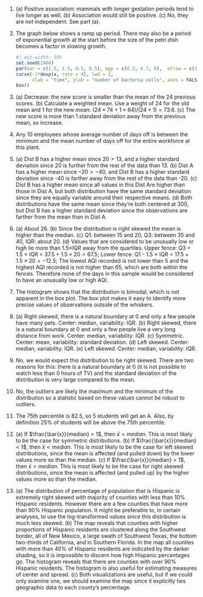 1.  \(a\) Positive association: mammals with longer gestation periods tend to live longer as well. (b) Association would still be positive. (c) No, they are not independent. See part (a).
\addtocounter{enumi}{1}

1.  The graph below shows a ramp up period. There may also be a period of exponential growth at the start before the size of the petri dish becomes a factor in slowing growth.

    ```r
    #| out-width: 30%
    set.seed(2406)
    par(mar = c(1.5, 1.5, 0.5, 0.5), mgp = c(0.3, 0.7, 0),  mfrow = c(1,1), cex.lab = 1.5)
    curve(-1*dexp(x, rate = 4), lwd = 2,
          xlab = "time", ylab = "number of bacteria cells", axes = FALSE)
    box()
    ```
\addtocounter{enumi}{1}

1.  \(a\) Decrease: the new score is smaller than the mean of the 24 previous scores. (b) Calculate a weighted mean. Use a weight of 24 for the old mean and 1 for the new mean: $(24\times 74 + 1\times64)/(24+1) = 73.6$. (c) The new score is more than 1 standard deviation away from the previous mean, so increase.
\addtocounter{enumi}{1}

1.  Any 10 employees whose average number of days off is between the minimum and the mean number of days off for the entire workforce at this plant.
\addtocounter{enumi}{1}

1.  \(a\) Dist B has a higher mean since $20 > 13$, and a higher standard deviation  since 20 is further from the rest of the data than 13. (b) Dist A has a higher mean since $-20 > -40$, and Dist B has a higher standard deviation since -40 is farther away from the rest of the data than -20. (c) Dist B has a higher mean since all values in this Dist Are higher than those in Dist A, but both distribution have the same standard deviation  since they are equally variable around their respective means. (d) Both distributions have the same mean since they're both centered at 300, but  Dist B has a higher standard deviation since the observations are farther from the mean than in Dist A.
\addtocounter{enumi}{1}

1.  \(a\) About 26. (b) Since the distribution is right skewed the mean is higher than the median. (c) Q1: between 15 and 20, Q3: between 35 and 40, IQR: about 20. (d) Values that are considered to be unusually low or high lie more than 1.5$\times$IQR away from the quartiles. Upper fence: Q3 + 1.5 $\times$ IQR = $37.5 + 1.5 \times 20 = 67.5$; Lower fence: Q1 - 1.5 $\times$ IQR = $17.5 + 1.5 \times 20 =  -12.5$; The lowest AQI recorded is not lower than 5 and the highest AQI recorded is not higher than 65, which are both within the fences. Therefore none of the days in this sample would be considered to have an unusually low or high AQI.
\addtocounter{enumi}{1}

1.  The histogram shows that the distribution is bimodal, which is not apparent in the box plot. The box plot makes it easy to identify more precise values of observations outside of the whiskers.
\addtocounter{enumi}{1}

1.  \(a\) Right skewed, there is a natural boundary at 0 and only a few people have many pets. Center: median, variability: IQR. (b) Right skewed, there is a natural boundary at 0 and only a few people live a very long distance from work. Center: median, variability: IQR. (c) Symmetric. Center: mean, variability: standard deviation. (d) Left skewed. Center: median, variability: IQR. (e) Left skewed. Center: median, variability: IQR.
\addtocounter{enumi}{1}

1.  No, we would expect this distribution to be right skewed. There are two reasons for this: there is a natural boundary at 0 (it is not possible to watch less than 0 hours of TV) and the standard deviation of the distribution is very large compared to the mean.
\addtocounter{enumi}{1}

1.  No, the outliers are likely the maximum and the minimum of the distribution so a statistic based on these values cannot be robust to outliers.
\addtocounter{enumi}{1}

1.  The 75th percentile is 82.5, so 5 students will get an A. Also, by definition 25% of students will be above the 75th percentile.
\addtocounter{enumi}{1}

1.  \(a\) If $\frac{\bar{x}}{median} = 1$, then $\bar{x} = median$. This is most likely to be the case for symmetric distributions. (b) If $\frac{\bar{x}}{median} < 1$, then $\bar{x} < median$. This is most likely to be the case for left skewed distributions, since the mean is affected (and pulled down) by the lower values more so than the median. (c) If $\frac{\bar{x}}{median} > 1$, then $\bar{x} > median$. This is most likely to be the case for right skewed distributions, since the mean is affected (and pulled up) by the higher values more so than the median.
\addtocounter{enumi}{1}

1.  \(a\) The distribution of percentage of population that is Hispanic is extremely right skewed with majority of counties with less than 10% Hispanic residents. However there are a few counties that have more than 90% Hispanic population. It might be preferable to, in certain analyses, to use the log-transformed values since this distribution is much less skewed. (b) The map reveals that counties with higher proportions of Hispanic residents are clustered along the Southwest border, all of New Mexico, a large swath of Southwest Texas, the bottom two-thirds of California, and in Southern Florida. In the map all counties with more than 40% of Hispanic residents are indicated by the darker shading, so it is impossible to discern how high Hispanic percentages go. The histogram reveals that there are counties with over 90% Hispanic residents. The histogram is also useful for estimating measures of center and spread. (c) Both visualizations are useful, but if we could only examine one, we should examine the map since it explicitly ties geographic data to each county's percentage.
\addtocounter{enumi}{1}

